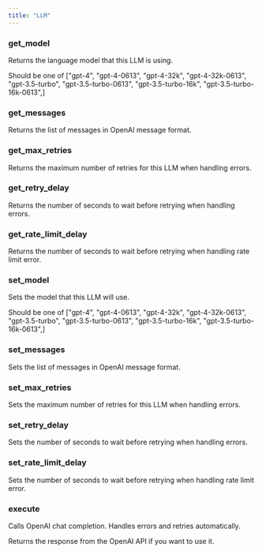 ```yaml
---
title: "LLM"
---
```


### get_model
<ResponseField name="" type="string">
Returns the language model that this LLM is using.

Should be one of ["gpt-4",
    "gpt-4-0613",
    "gpt-4-32k",
    "gpt-4-32k-0613",
    "gpt-3.5-turbo",
    "gpt-3.5-turbo-0613",
    "gpt-3.5-turbo-16k",
    "gpt-3.5-turbo-16k-0613",]

</ResponseField>

### get_messages
<ResponseField name="" type="list[dict]">
Returns the list of messages in OpenAI message format.

</ResponseField>

### get_max_retries
<ResponseField name="" type="int">
Returns the maximum number of retries for this LLM when handling errors.

</ResponseField>

### get_retry_delay
<ResponseField name="" type="int">
Returns the number of seconds to wait before retrying when handling errors.

</ResponseField>

### get_rate_limit_delay
<ResponseField name="" type="string">
Returns the number of seconds to wait before retrying when handling rate limit error.

</ResponseField>

### set_model
<ParamField body="model" type="string" required>
Sets the model that this LLM will use.

Should be one of ["gpt-4",
    "gpt-4-0613",
    "gpt-4-32k",
    "gpt-4-32k-0613",
    "gpt-3.5-turbo",
    "gpt-3.5-turbo-0613",
    "gpt-3.5-turbo-16k",
    "gpt-3.5-turbo-16k-0613",]

</ParamField>

### set_messages
<ParamField body="messages" type="list[dict]" required>
Sets the list of messages in OpenAI message format.

</ParamField>

### set_max_retries
<ParamField body="max_retries" type="int" required>
Sets the maximum number of retries for this LLM when handling errors.

</ParamField>

### set_retry_delay
<ParamField body="retry_delay" type="int" required>
Sets the number of seconds to wait before retrying when handling errors.

</ParamField>

### set_rate_limit_delay
<ParamField body="rate_limit_delay" type="int" required>
Sets the number of seconds to wait before retrying when handling rate limit error.

</ParamField>

### execute
Calls OpenAI chat completion. Handles errors and retries automatically.

<ResponseField name="" type="dict">
Returns the response from the OpenAI API if you want to use it.
</ResponseField>